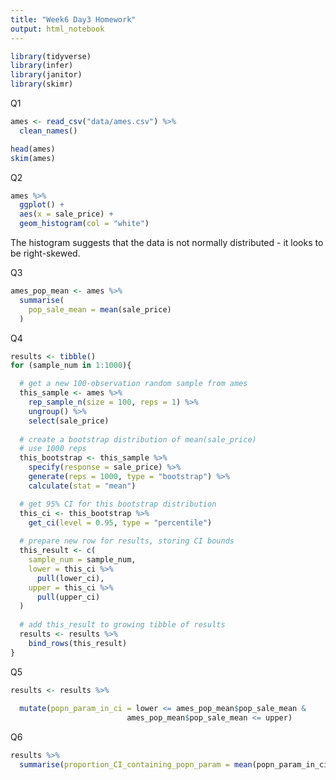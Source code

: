 ```yaml
---
title: "Week6 Day3 Homework"
output: html_notebook
---
```


```r
library(tidyverse)
library(infer)
library(janitor)
library(skimr)
```

Q1
```r
ames <- read_csv("data/ames.csv") %>%
  clean_names()

head(ames)
skim(ames)
```

Q2
```r
ames %>% 
  ggplot() +
  aes(x = sale_price) +
  geom_histogram(col = "white")
```
The histogram suggests that the data is not normally distributed - it looks to be right-skewed.

Q3
```r
ames_pop_mean <- ames %>% 
  summarise(
    pop_sale_mean = mean(sale_price)
  )
```
Q4
```r
results <- tibble()
for (sample_num in 1:1000){

  # get a new 100-observation random sample from ames
  this_sample <- ames %>%
    rep_sample_n(size = 100, reps = 1) %>%
    ungroup() %>%
    select(sale_price)
  
  # create a bootstrap distribution of mean(sale_price)
  # use 1000 reps
  this_bootstrap <- this_sample %>%
    specify(response = sale_price) %>%
    generate(reps = 1000, type = "bootstrap") %>%
    calculate(stat = "mean")

  # get 95% CI for this bootstrap distribution
  this_ci <- this_bootstrap %>%
    get_ci(level = 0.95, type = "percentile")
  
  # prepare new row for results, storing CI bounds
  this_result <- c(
    sample_num = sample_num, 
    lower = this_ci %>% 
      pull(lower_ci), 
    upper = this_ci %>%
      pull(upper_ci)
  )
  
  # add this_result to growing tibble of results
  results <- results %>%
    bind_rows(this_result)
}

```

Q5
```r

results <- results %>% 
  
  mutate(popn_param_in_ci = lower <= ames_pop_mean$pop_sale_mean &
                          ames_pop_mean$pop_sale_mean <= upper)

```

Q6
```r
results %>%
  summarise(proportion_CI_containing_popn_param = mean(popn_param_in_ci))
```

